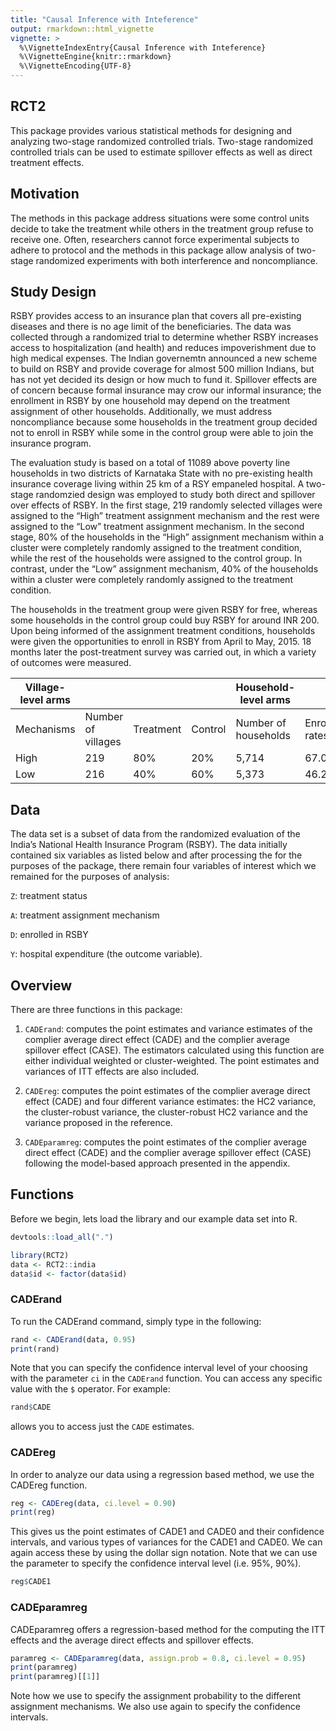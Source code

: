 ```yaml
---
title: "Causal Inference with Inteference"
output: rmarkdown::html_vignette
vignette: >
  %\VignetteIndexEntry{Causal Inference with Inteference}
  %\VignetteEngine{knitr::rmarkdown}
  %\VignetteEncoding{UTF-8}
---
```


## RCT2 
This package provides various statistical methods for designing and analyzing two-stage randomized controlled trials. Two-stage randomized controlled trials can be used to estimate spillover effects as well as direct treatment effects.

## Motivation
The methods in this package address situations were some control units decide to take the treatment while others in the treatment group refuse to receive one. Often, researchers cannot force experimental subjects to adhere to protocol and the methods in this package allow analysis of two-stage randomized experiments with both interference and noncompliance. 

## Study Design
RSBY provides access to an insurance plan that covers all pre-existing diseases and there is no age limit of the beneficiaries. The data was collected through a randomized trial to determine whether RSBY increases access to hospitalization (and health) and reduces impoverishment due to high medical expenses. The Indian governemtn announced a new scheme to build on RSBY and provide coverage for almost 500 million Indians, but has not yet decided its design or how much to fund it. Spillover effects are of concern because formal insurance may crow our informal insurance; the enrollment in RSBY by one household may depend on the treatment assignment of other households. Additionally, we must address noncompliance because some households in the treatment group decided not to enroll in RSBY while some in the control group were able to join the insurance program. 

The evaluation study is based on a total of 11089 above poverty line households in two districts of Karnataka State with no pre-existing health insurance coverage living within 25 km of a RSY empaneled hospital. A two-stage randomzied design was employed to study both direct and spillover over effects of RSBY. In the first stage, 219 randomly selected villages were assigned to the "High" treatment assignment mechanism and the rest were assigned to the "Low" treatment assignment mechanism. In the second stage, 80% of the households in the "High" assignment mechanism within a cluster were completely randomly assigned to the treatment condition, while the rest of the households were assigned to the control group. In contrast, under the "Low" assignment mechanism, 40% of the households within a cluster were completely randomly assigned to the treatment condition. 

The households in the treatment group were given RSBY for free, whereas some households in the control group could buy RSBY for around INR 200. Upon being informed of the assignment treatment conditions, households were given the opportunities to enroll in RSBY from April to May, 2015. 18 months later the post-treatment survey was carried out, in which a variety of outcomes were measured.

| Village-level arms |                    |           |         | Household-level arms |                  |   |   |
|--------------------|--------------------|-----------|---------|----------------------|------------------|---|---|
| Mechanisms         | Number of villages | Treatment | Control | Number of households | Enrollment rates |   |   |
| High               | 219                | 80%       | 20%     | 5,714                | 67.0%            |   |   |
| Low                | 216                | 40%       | 60%     | 5,373                | 46.2%            |   |   |

## Data
The data set is a subset of data from the randomized evaluation of the India's National Health Insurance Program (RSBY). The data initially contained six variables as listed below and after processing the for the purposes of the package, there remain four variables of interest which we remained for the purposes of analysis:

`Z`: treatment status

`A`: treatment assignment mechanism

`D`: enrolled in RSBY

`Y`: hospital expenditure (the outcome variable).



## Overview
There are three functions in this package:

1. `CADErand`: computes the point estimates and variance estimates of the complier average direct effect (CADE) and the complier average spillover effect (CASE). The estimators calculated using this function are either individual weighted or cluster-weighted. The point estimates and variances of ITT effects are also included.

2. `CADEreg`: computes the point estimates of the complier average direct effect (CADE) and four different variance estimates: the HC2 variance, the cluster-robust variance, the cluster-robust HC2 variance and the variance proposed in the reference.

3. `CADEparamreg`: computes the point estimates of the complier average direct effect (CADE) and the complier average spillover effect (CASE) following the model-based approach presented in the appendix.

## Functions
Before we begin, lets load the library and our example data set into R.

```r
devtools::load_all(".")
```


```r
library(RCT2)
data <- RCT2::india
data$id <- factor(data$id)
```


### CADErand
To run the CADErand command, simply type in the following:
```r
rand <- CADErand(data, 0.95) 
print(rand)
```

Note that you can specify the confidence interval level of your choosing with the parameter `ci` in the `CADErand` function. You can access any specific value with the `$` operator. For example:
```r
rand$CADE
```

allows you to access just the `CADE` estimates. 

### CADEreg
In order to analyze our data using a regression based method, we use the CADEreg function.
```r
reg <- CADEreg(data, ci.level = 0.90)
print(reg)
```

This gives us the point estimates of CADE1 and CADE0 and their confidence intervals, and various types of variances for the CADE1 and CADE0. We can again access these by using the dollar sign notation. Note that we can use the parameter \code{ci.level} to specify the confidence interval level (i.e. 95\%, 90\%).
```r
reg$CADE1
```


### CADEparamreg
CADEparamreg offers a regression-based method for the computing the ITT effects and the average direct effects and spillover effects.
```r
paramreg <- CADEparamreg(data, assign.prob = 0.8, ci.level = 0.95)
print(paramreg)
print(paramreg)[[1]]
```

Note how we use \code{assign.prob} to specify the assignment probability to the different assignment mechanisms. We also use \code{ci.level} again to specify the confidence intervals.
